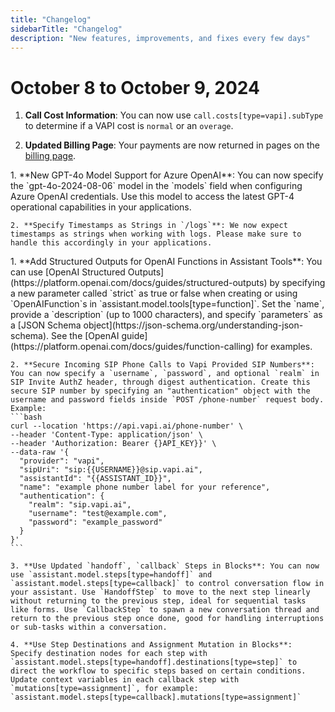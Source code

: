 ```yaml
---
title: "Changelog"
sidebarTitle: "Changelog"
description: "New features, improvements, and fixes every few days"
---
```


# October 8 to October 9, 2024

1. **Call Cost Information**: You can now use `call.costs[type=vapi].subType` to determine if a VAPI cost is `normal` or an `overage`.

2. **Updated Billing Page**: Your payments are now returned in pages on the [billing page](https://dashboard.vapi.ai/org/billing).

<AccordionGroup>
  <Accordion title="October 7 to October 8, 2024">
    1. **New GPT-4o Model Support for Azure OpenAI**: You can now specify the `gpt-4o-2024-08-06` model in the `models` field when configuring Azure OpenAI credentials. Use this model to access the latest GPT-4 operational capabilities in your applications.

    2. **Specify Timestamps as Strings in `/logs`**: We now expect timestamps as strings when working with logs. Please make sure to handle this accordingly in your applications.
  </Accordion>
  <Accordion title="October 6 to October 7, 2024">
    1. **Add Structured Outputs for OpenAI Functions in Assistant Tools**: You can use [OpenAI Structured Outputs](https://platform.openai.com/docs/guides/structured-outputs) by specifying a new parameter called `strict` as true or false when creating or using `OpenAIFunction`s in `assistant.model.tools[type=function]`. Set the `name`, provide a `description` (up to 1000 characters), and specify `parameters` as a [JSON Schema object](https://json-schema.org/understanding-json-schema). See the [OpenAI guide](https://platform.openai.com/docs/guides/function-calling) for examples.

    2. **Secure Incoming SIP Phone Calls to Vapi Provided SIP Numbers**: You can now specify a `username`, `password`, and optional `realm` in SIP Invite AuthZ header, through digest authentication. Create this secure SIP number by specifying an "authentication" object with the username and password fields inside `POST /phone-number` request body. Example:
    ```bash
    curl --location 'https://api.vapi.ai/phone-number' \
    --header 'Content-Type: application/json' \
    --header 'Authorization: Bearer {}API_KEY}}' \
    --data-raw '{
      "provider": "vapi",
      "sipUri": "sip:{{USERNAME}}@sip.vapi.ai",
      "assistantId": "{{ASSISTANT_ID}}",
      "name": "example phone number label for your reference",
      "authentication": {
        "realm": "sip.vapi.ai",
        "username": "test@example.com",
        "password": "example_password"
      }
    }'
    ```

    3. **Use Updated `handoff`, `callback` Steps in Blocks**: You can now use `assistant.model.steps[type=handoff]` and `assistant.model.steps[type=callback]` to control conversation flow in your assistant. Use `HandoffStep` to move to the next step linearly without returning to the previous step, ideal for sequential tasks like forms. Use `CallbackStep` to spawn a new conversation thread and return to the previous step once done, good for handling interruptions or sub-tasks within a conversation.

    4. **Use Step Destinations and Assignment Mutation in Blocks**: Specify destination nodes for each step with `assistant.model.steps[type=handoff].destinations[type=step]` to direct the workflow to specific steps based on certain conditions. Update context variables in each callback step with `mutations[type=assignment]`, for example: `assistant.model.steps[type=callback].mutations[type=assignment]`
  </Accordion>
</AccordionGroup>